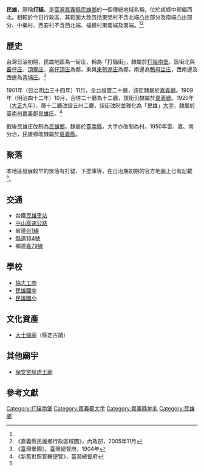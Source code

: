 {{noteTA　
|1 = zh-cn:庄; zh-hk:庄; zh-tw:庄;
}}
'''民雄'''，原稱'''打貓'''，是[[臺灣|臺灣]][[嘉義縣|嘉義縣]][[民雄鄉|民雄鄉]]的一個傳統地域名稱，位於該鄉中部偏西北。相較於今日行政區，其範圍大致包括東榮村不含北端凸出部分及南端凸出部分、中樂村、西安村不含西北端、福權村東南端及南端。<ref name="臺灣堡圖"/><ref name="民雄鄉地圖">《嘉義縣民雄鄉行政區域圖》，內政部，2005年11月</ref>

==歷史==
台灣日治初期，民雄地區為一街庄，稱為「打貓街」，隸屬於[[打貓南堡|打貓南堡]]。該街北與[[番子_(嘉義縣)|蕃仔庄]]、[[頂寮_(嘉義縣)|頂藔庄]]、[[崙子頂_(嘉義縣民雄鄉)|崙仔頂庄]]為鄰，東與[[東勢湖庄|東勢湖庄]]為鄰，南邊為[[鴨母坔庄|鴨母坔庄]]，西南邊及西邊為[[菁埔_(嘉義縣)|菁埔庄]]。<ref name="臺灣堡圖">《臺灣堡圖》，臺灣總督府，1904年</ref>

1901年（日治[[明治|明治]]三十四年）11月，全台設置二十廳，該街隸屬於[[嘉義廳|嘉義廳]]。1909年（明治四十二年）10月，合併二十廳為十二廳，該街仍隸屬於[[嘉義廳|嘉義廳]]。1920年（[[大正|大正]]九年），廢十二廳改設五州二廳，該街改制並雅化為「民雄」[[大字|大字]]，隸屬於[[臺南州|臺南州]][[嘉義郡|嘉義郡]][[民雄庄|民雄庄]]。<ref>《新舊對照管轄便覽》，臺灣總督府</ref>

戰後民雄庄改制為[[民雄鄉|民雄鄉]]，隸屬於[[臺南縣|臺南縣]]，大字亦改制為村。1950年雲、嘉、南分治，民雄鄉改隸屬於[[嘉義縣|嘉義縣]]。

==聚落==
本地區發展較早的聚落有打貓、下塗庫等，在日治期初期的官方地圖上已有記載<ref name="臺灣堡圖"/>。

==交通==
*台鐵[[民雄車站|民雄車站]]
*[[中山高速公路|中山高速公路]]
*省道[[台1線|台1線]]
*[[縣道164號|縣道164號]]
*鄉道[[嘉79線|嘉79線]]

==學校==
*[[協志工商|協志工商]]
*[[民雄國中|民雄國中]]
*[[民雄國小|民雄國小]]

==文化資產==
*[[大士爺廟|大士爺廟]]（縣定古蹟）

==其他廟宇==
*[[保安宮騎虎王廟|保安宮騎虎王廟]]

==參考文獻==
{{reflist}}

{{嘉義郡}}

[[Category:打貓南堡|Category:打貓南堡]]
[[Category:嘉義郡大字|Category:嘉義郡大字]]
[[Category:嘉義縣地名|Category:嘉義縣地名]]
[[Category:民雄鄉|Category:民雄鄉]]